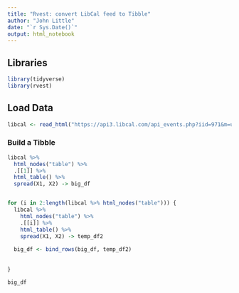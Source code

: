 ```yaml
---
title: "Rvest: convert LibCal feed to Tibble"
author: "John Little"
date: "`r Sys.Date()`"
output: html_notebook
---
```


## Libraries
 
```r
library(tidyverse)
library(rvest)
```
  
## Load Data 

```r
libcal <- read_html("https://api3.libcal.com/api_events.php?iid=971&m=upc&cid=3819&c=&d=25858&l=50&target=_blank")
```

### Build a Tibble

```r
libcal %>% 
  html_nodes("table") %>% 
  .[[1]] %>% 
  html_table() %>% 
  spread(X1, X2) -> big_df


for (i in 2:length(libcal %>% html_nodes("table"))) {
  libcal %>% 
    html_nodes("table") %>% 
    .[[i]] %>% 
    html_table() %>% 
    spread(X1, X2) -> temp_df2
  
  big_df <- bind_rows(big_df, temp_df2)
  
  
}

big_df


```



